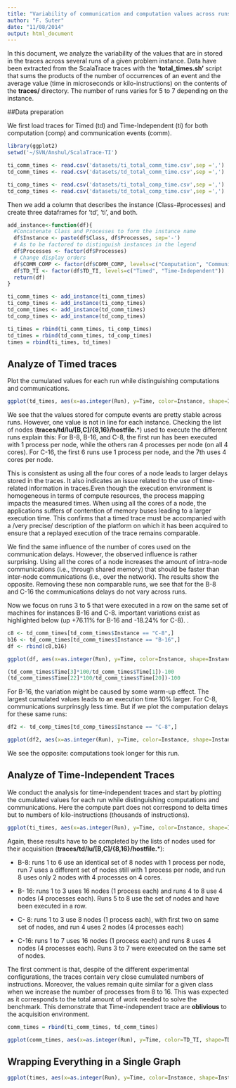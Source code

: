 ```yaml
---
title: "Variability of communication and computation values across runs"
author: "F. Suter"
date: "11/08/2014"
output: html_document
---
```


In this document, we analyze the variability of the values that are in stored in the traces across several runs of a given problem instance. Data have been extracted from the ScalaTrace traces with the **'total_times.sh'** script that sums the products of the number of occurrences of an event and the average value (time in microseconds or kilo-instructions) on the contents of the **traces/** directory. The number of runs varies for 5 to 7 depending on the instance.

##Data preparation

We first load traces for Timed (td) and Time-Independent (ti) for both computation (comp) and communication events (comm). 
```r
library(ggplot2)
setwd('~/SVN/Anshul/ScalaTrace-TI')

ti_comm_times <- read.csv('datasets/ti_total_comm_time.csv',sep =',')
td_comm_times <- read.csv('datasets/td_total_comm_time.csv',sep =',') 

ti_comp_times <- read.csv('datasets/ti_total_comp_time.csv',sep =',')
td_comp_times <- read.csv('datasets/td_total_comp_time.csv',sep =',') 
```

Then we add a column that describes the instance (Class-#processes) and create three dataframes for 'td', 'ti', and both.

```r
add_instance<-function(df){
  #Concatenate Class and Processes to form the instance name
  df$Instance <- paste(df$Class, df$Processes, sep='-')
  # As to be factored to distinguish instances in the legend
  df$Processes <- factor(df$Processes)
  # Change display orders 
  df$COMM_COMP <- factor(df$COMM_COMP, levels=c("Computation", "Communication"))
  df$TD_TI <- factor(df$TD_TI, levels=c("Timed", "Time-Independent"))
  return(df)
}

ti_comm_times <- add_instance(ti_comm_times)
ti_comp_times <- add_instance(ti_comp_times)
td_comm_times <- add_instance(td_comm_times)
td_comp_times <- add_instance(td_comp_times)

ti_times = rbind(ti_comm_times, ti_comp_times)
td_times = rbind(td_comm_times, td_comp_times)
times = rbind(ti_times, td_times)
```

## Analyze of Timed traces

Plot the cumulated values for each run while distinguishing computations and communications. 

```r
ggplot(td_times, aes(x=as.integer(Run), y=Time, color=Instance, shape=Instance, linetype=Instance)) + geom_line()+geom_point(size=3) +facet_wrap(~ COMM_COMP, nrow=1,scales="free_y") + scale_x_continuous(breaks=c(1:8)) +xlab("Run Number") + ylab ("Cumulated Event Values") + scale_shape_manual(name="Instance", labels = c("B-16", "B-8", "C-16","C-8"), values=c(16,17,16,17)) + scale_linetype_manual(name="Instance", labels = c("B-16", "B-8", "C-16","C-8"), values=c(1,1,2,2)) #+ scale_y_log10() 
```

We see that the values stored for compute events are pretty stable across runs. However, one value is not in line for each instance. Checking the list of nodes (**traces/td/lu/[B,C]/{8,16}/hostfile.***) used to execute the different runs explain this: For B-8, B-16, and C-8, the first run has been executed with 1 process per node, while the others ran 4 processes per node (on all 4 cores). For C-16, the first 6 runs use 1 process per node, and the 7th uses 4 cores per node. 

This is consistent as using all the four cores of a node leads to larger delays stored in the traces. It also indicates an issue related to the use of time-related information in traces.Even though the execution environment is homogeneous in terms of compute resources, the process mapping impacts the measured times. When using all the cores of a node, the applications suffers of contention of memory buses leading to a larger execution time. This confirms that a timed trace must be accompanied with a /very precise/ description of the platform on which it has been acquired to ensure that a replayed execution of the trace remains comparable. 

We find the same influence of the number of cores used on the communication delays. However, the observed influence is rather surprising. Using all the cores of a node increases the amount of intra-node communications (i.e., through shared memory) that should be faster than inter-node communications (i.e., over the network). The results show the opposite. Removing these non comparable runs, we see that for the B-8 and C-16 the communications delays do not vary across runs.

Now we focus on runs 3 to 5 that were executed in a row on the same set of machines for instances B-16 and C-8. important variations exist as highlighted below (up +76.11% for B-16 and -18.24% for C-8). . 

```r
c8 <- td_comm_times[td_comm_times$Instance == "C-8",]
b16 <- td_comm_times[td_comm_times$Instance == "B-16",]
df <- rbind(c8,b16)

ggplot(df, aes(x=as.integer(Run), y=Time, color=Instance, shape=Instance, linetype=Instance)) + geom_line() + geom_point(size=3) +xlab("Run Number") + ylab ("Cumulated Communication Delays") + scale_shape_manual(name="Instance", labels = c("B-16", "C-8"), values=c(16,17)) + scale_linetype_manual(name="Instance", labels = c("B-16", "C-8"), values=c(1,2)) + xlim(3,5) 

(td_comm_times$Time[3]*100/td_comm_times$Time[1])-100
(td_comm_times$Time[22]*100/td_comm_times$Time[20])-100
```

For B-16, the variation might be caused by some warm-up effect. The largest cumulated values leads to an execution time 10% larger. For C-8, communications surprinsgly less time. But if we plot the computation delays for these same runs:

```r
df2 <- td_comp_times[td_comp_times$Instance == "C-8",]

ggplot(df2, aes(x=as.integer(Run), y=Time, color=Instance, shape=Instance, linetype=Instance)) + geom_line() + geom_point(size=3) +xlab("Run Number") + ylab ("Cumulated Computation Delays") +xlim(3,5)+ ylim(1.6e9,1.7e9)
```

We see the opposite: computations took longer for this run. 

## Analyze of Time-Independent Traces

We conduct the analysis for time-independent traces and start by plotting the cumulated values for each run while distinguishing computations and communications. Here the compute part does not correspond to delta times but to numbers of kilo-instructions (thousands of instructions).

```r
ggplot(ti_times, aes(x=as.integer(Run), y=Time, color=Instance, shape=Instance, linetype=Instance)) + geom_line()+geom_point(size=3) +facet_wrap(~ COMM_COMP) + scale_x_continuous(breaks=c(1:8)) +xlab("Run Number") + ylab ("Cumulated Event Values") + scale_shape_manual(name="Instance", labels = c("B-16", "B-8", "C-16","C-8"), values=c(16,17,16,17)) + scale_linetype_manual(name="Instance", labels = c("B-16", "B-8", "C-16","C-8"), values=c(1,1,2,2))
```

Again, these results have to be completed by the lists of nodes used for their acquisition (**traces/td/lu/[B,C]/{8,16}/hostfile.***):

  * B-8: runs 1 to 6 use an identical set of 8 nodes with 1 process per node, run 7 uses a different set of nodes still with 1 process per node, and run 8 uses only 2 nodes with 4 processes on 4 cores.
  
  * B- 16: runs 1 to 3 uses 16 nodes (1 process each) and runs 4 to 8 use 4 nodes (4 processes each). Runs 5 to 8 use the set of nodes and have been executed in a row.
  
  * C- 8: runs 1 to 3 use 8 nodes (1 process each), with first two on same set of nodes, and run 4 uses 2 nodes (4 processes each)
  
  * C-16: runs 1 to 7 uses 16 nodes (1 process each) and runs 8 uses 4 nodes (4 processes each). Runs 3 to 7 were exeecuted on the same set of nodes.
  
The first comment is that, despite of the different experimental configurations, the traces contain very close cumulated numbers of instructions. Moreover, the values remain quite similar for a given class when we increase the number of processes from 8 to 16. This was expected as it corresponds to the total amount of work needed to solve the benchmark. This demonstrate that Time-independent trace are **oblivious** to the acquisition environment.

```r
comm_times = rbind(ti_comm_times, td_comm_times)

ggplot(comm_times, aes(x=as.integer(Run), y=Time, color=TD_TI, shape=TD_TI)) + geom_line()+geom_point(size=3) + facet_wrap(Class~Processes, scales="free_y")  +xlab("Run Number") + ylab ("Cumulated Communication Delays") + scale_shape_discrete(name="Trace Type")+ scale_color_discrete(name="Trace Type")
```


## Wrapping Everything in a Single Graph 
```r
ggplot(times, aes(x=as.integer(Run), y=Time, color=Instance, shape=Instance, linetype=Instance)) + geom_line()+geom_point(size=3) +facet_wrap(TD_TI ~ COMM_COMP, scales="free_y") + scale_x_continuous(breaks=c(1:8)) +xlab("Run Number") + ylab ("Cumulated Event Values") + scale_shape_manual(name="Instance", labels = c("B-16", "B-8", "C-16","C-8"), values=c(16,17,16,17)) + scale_linetype_manual(name="Instance", labels = c("B-16", "B-8", "C-16","C-8"), values=c(1,1,2,2))
```
